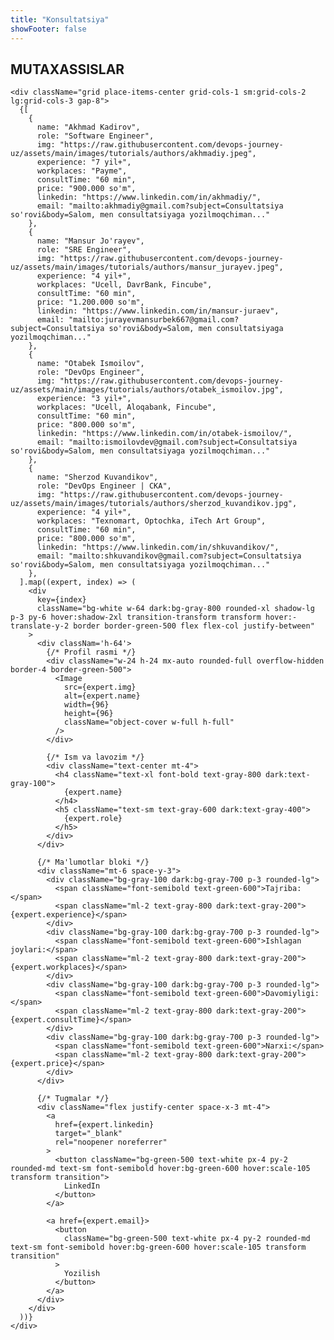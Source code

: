 ```yaml
---
title: "Konsultatsiya"
showFooter: false
---
```



<section className="py-12">
  <div className="max-w-7xl mx-auto px-4">
    <h2 className="text-center text-2xl sm:text-4xl font-extrabold text-gray-800 dark:text-white mb-12">
      MUTAXASSISLAR
    </h2>

    <div className="grid place-items-center grid-cols-1 sm:grid-cols-2 lg:grid-cols-3 gap-8">
      {[
        {
          name: "Akhmad Kadirov",
          role: "Software Engineer",
          img: "https://raw.githubusercontent.com/devops-journey-uz/assets/main/images/tutorials/authors/akhmadiy.jpeg",
          experience: "7 yil+",
          workplaces: "Payme",
          consultTime: "60 min",
          price: "900.000 so'm",
          linkedin: "https://www.linkedin.com/in/akhmadiy/",
          email: "mailto:akhmadiy@gmail.com?subject=Consultatsiya so'rovi&body=Salom, men consultatsiyaga yozilmoqchiman..."
        },
        {
          name: "Mansur Jo'rayev",
          role: "SRE Engineer",
          img: "https://raw.githubusercontent.com/devops-journey-uz/assets/main/images/tutorials/authors/mansur_jurayev.jpeg",
          experience: "4 yil+",
          workplaces: "Ucell, DavrBank, Fincube",
          consultTime: "60 min",
          price: "1.200.000 so'm",
          linkedin: "https://www.linkedin.com/in/mansur-juraev",
          email: "mailto:jurayevmansurbek667@gmail.com?subject=Consultatsiya so'rovi&body=Salom, men consultatsiyaga yozilmoqchiman..."
        },
        {
          name: "Otabek Ismoilov",
          role: "DevOps Engineer",
          img: "https://raw.githubusercontent.com/devops-journey-uz/assets/main/images/tutorials/authors/otabek_ismoilov.jpg",
          experience: "3 yil+",
          workplaces: "Ucell, Aloqabank, Fincube",
          consultTime: "60 min",
          price: "800.000 so'm",
          linkedin: "https://www.linkedin.com/in/otabek-ismoilov/",
          email: "mailto:ismoilovdev@gmail.com?subject=Consultatsiya so'rovi&body=Salom, men consultatsiyaga yozilmoqchiman..."
        },
        {
          name: "Sherzod Kuvandikov",
          role: "DevOps Engineer | CKA",
          img: "https://raw.githubusercontent.com/devops-journey-uz/assets/main/images/tutorials/authors/sherzod_kuvandikov.jpg",
          experience: "4 yil+",
          workplaces: "Texnomart, Optochka, iTech Art Group",
          consultTime: "60 min",
          price: "800.000 so'm",
          linkedin: "https://www.linkedin.com/in/shkuvandikov/",
          email: "mailto:shkuvandikov@gmail.com?subject=Consultatsiya so'rovi&body=Salom, men consultatsiyaga yozilmoqchiman..."
        },
      ].map((expert, index) => (
        <div
          key={index}
          className="bg-white w-64 dark:bg-gray-800 rounded-xl shadow-lg p-3 py-6 hover:shadow-2xl transition-transform transform hover:-translate-y-2 border border-green-500 flex flex-col justify-between"
        >
          <div classNam='h-64'>
            {/* Profil rasmi */}
            <div className="w-24 h-24 mx-auto rounded-full overflow-hidden border-4 border-green-500">
              <Image
                src={expert.img}
                alt={expert.name}
                width={96}
                height={96}
                className="object-cover w-full h-full"
              />
            </div>

            {/* Ism va lavozim */}
            <div className="text-center mt-4">
              <h4 className="text-xl font-bold text-gray-800 dark:text-gray-100">
                {expert.name}
              </h4>
              <h5 className="text-sm text-gray-600 dark:text-gray-400">
                {expert.role}
              </h5>
            </div>
          </div>

          {/* Ma'lumotlar bloki */}
          <div className="mt-6 space-y-3">
            <div className="bg-gray-100 dark:bg-gray-700 p-3 rounded-lg">
              <span className="font-semibold text-green-600">Tajriba:</span>
              <span className="ml-2 text-gray-800 dark:text-gray-200">{expert.experience}</span>
            </div>
            <div className="bg-gray-100 dark:bg-gray-700 p-3 rounded-lg">
              <span className="font-semibold text-green-600">Ishlagan joylari:</span>
              <span className="ml-2 text-gray-800 dark:text-gray-200">{expert.workplaces}</span>
            </div>
            <div className="bg-gray-100 dark:bg-gray-700 p-3 rounded-lg">
              <span className="font-semibold text-green-600">Davomiyligi:</span>
              <span className="ml-2 text-gray-800 dark:text-gray-200">{expert.consultTime}</span>
            </div>
            <div className="bg-gray-100 dark:bg-gray-700 p-3 rounded-lg">
              <span className="font-semibold text-green-600">Narxi:</span>
              <span className="ml-2 text-gray-800 dark:text-gray-200">{expert.price}</span>
            </div>
          </div>

          {/* Tugmalar */}
          <div className="flex justify-center space-x-3 mt-4">
            <a
              href={expert.linkedin}
              target="_blank"
              rel="noopener noreferrer"
            >
              <button className="bg-green-500 text-white px-4 py-2 rounded-md text-sm font-semibold hover:bg-green-600 hover:scale-105 transform transition">
                LinkedIn
              </button>  
            </a>

            <a href={expert.email}>
              <button
                className="bg-green-500 text-white px-4 py-2 rounded-md text-sm font-semibold hover:bg-green-600 hover:scale-105 transform transition"
              >
                Yozilish
              </button>
            </a>
          </div>
        </div>
      ))}
    </div>
  </div>
</section>
